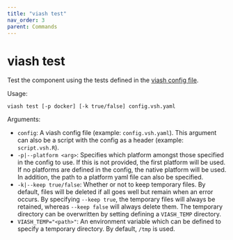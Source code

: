 ```yaml
---
title: "viash test"
nav_order: 3
parent: Commands
---
```


# viash test

Test the component using the tests defined in the [viash config file](/config).

Usage:
```
viash test [-p docker] [-k true/false] config.vsh.yaml
```

Arguments:

* `config`: A viash config file (example: `config.vsh.yaml`). This argument can also be a script with the config as a header (example: `script.vsh.R`).
* `-p|--platform <arg>`: Specifies which platform amongst those specified in
                          the config to use. If this is not provided, the first
                          platform will be used. If no platforms are defined in
                          the config, the native platform will be used. In
                          addition, the path to a platform yaml file can also be
                          specified.
* `-k|--keep true/false`: Whether or not to keep temporary files. By default,
                          files will be deleted if all goes well but remain when
                          an error occurs. By specifying `--keep true`, the
                          temporary files will always be retained, whereas
                          `--keep false` will always delete them. The temporary
                          directory can be overwritten by setting defining a
                          `VIASH_TEMP` directory.
* `VIASH_TEMP="<path>"`: An environment variable which can be defined to specify a temporary directory. By default, `/tmp` is used.
